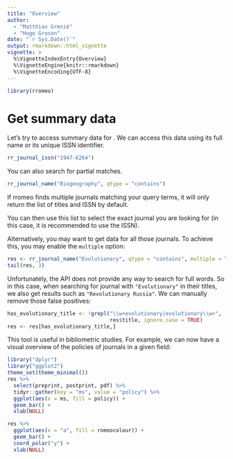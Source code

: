 ```yaml
---
title: "Overview"
author: 
  - "Matthias Grenié"
  - "Hugo Gruson"
date: "`r Sys.Date()`"
output: rmarkdown::html_vignette
vignette: >
  %\VignetteIndexEntry{Overview}
  %\VignetteEngine{knitr::rmarkdown}
  %\VignetteEncoding{UTF-8}
---
```


```r
library(rromeo)
```

# Get summary data

Let's try to access summary data for . We can access this data using its full
name or its unique ISSN identifier.

```r
rr_journal_issn("1947-6264")
```

You can also search for partial matches.

```r
rr_journal_name("Biogeography", qtype = "contains")
```

If rromeo finds multiple journals matching your query terms, it will only return
the list of titles and ISSN by default.

You can then use this list to select the exact journal you are looking for (in
this case, it is recommended to use the ISSN).

Alternatively, you may want to get data for all those journals. To achieve this,
you may enable the `multiple` option:

```r
res <- rr_journal_name("Evolutionary", qtype = "contains", multiple = TRUE)
tail(res, 3)
```

Unfortunately, the API does not provide any way to search for full words. So in
this case, when searching for journal with `"Evolutionary"` in their titles, we
also get results such as `"Revolutionary Russia"`. We can manually remove those
false positives:

```r
has_evolutionary_title <- !grepl("\\w+evolutionary|evolutionary\\w+", 
                                 res$title, ignore.case = TRUE)
res <- res[has_evolutionary_title,]
```

This tool is useful in bibliometric studies. For example, we can now have a 
visual overview of the policies of journals in a given field:

```r
library("dplyr")
library("ggplot2")
theme_set(theme_minimal())
res %>% 
  select(preprint, postprint, pdf) %>%
  tidyr::gather(key = "ms", value = "policy") %>%
  ggplot(aes(x = ms, fill = policy)) +
  geom_bar() +
  xlab(NULL)
```

```r
res %>%
  ggplot(aes(x = "a", fill = romeocolour)) +
  geom_bar() + 
  coord_polar("y") +
  xlab(NULL)
```
